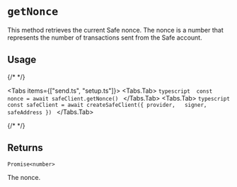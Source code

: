 
# `getNonce`

This method retrieves the current Safe nonce. The nonce is a number that represents the number of transactions sent from the Safe account.

## Usage

{/* <!-- vale off --> */}

<Tabs items={["send.ts", "setup.ts"]}>
  <Tabs.Tab>
    ```typescript 
      const nonce = await safeClient.getNonce()
    ```
  </Tabs.Tab>
  <Tabs.Tab>
    ```typescript 
      const safeClient = await createSafeClient({
        provider,  
        signer,
        safeAddress
      })
    ```
  </Tabs.Tab>
</Tabs>

{/* <!-- vale on --> */}

## Returns

`Promise<number>`

The nonce.